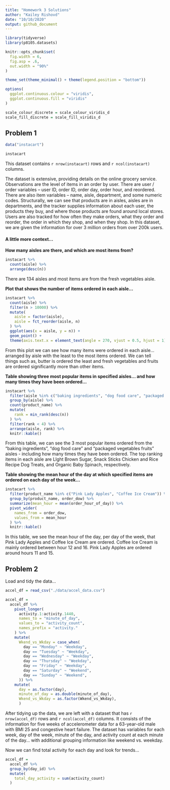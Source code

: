 ```yaml
---
title: "Homework 3 Solutions"
author: "Kailey Rishovd"
date: "10/10/2020"
output: github_document
---
```


```r
library(tidyverse)
library(p8105.datasets)

knitr::opts_chunk$set(
  fig.width = 6, 
  fig.asp = .6, 
  out.width = "90%"
)

theme_set(theme_minimal() + theme(legend.position = "bottom"))

options(
  ggplot.continuous.colour = "viridis", 
  ggplot.continuous.fill = "viridis"
)

scale_colour_discrete = scale_colour_viridis_d
scale_fill_discrete = scale_fill_viridis_d
```

## Problem 1 

```r
data("instacart")

instacart
```

This dataset contains `r nrow(instacart)` rows and `r ncol(instacart)` columns. 

The dataset is extensive, providing details on the online grocery service. Observations are the level of items in an order by user. There are user / order variables -- user ID, order ID, order day, order hour, and reordered. There are also item variables -- name, aisle, department, and some numeric codes. Structurally, we can see that products are in aisles, aisles are in departments, and the tracker supplies information about each user, the products they buy, and where those products are found around local stores. Users are also tracked for how often they make orders, what they order and reorder, the order in which they shop, and when they shop. In this dataset, we are given the information for over 3 million orders from over 200k users.

#### A little more context...  

**How many aisles are there, and which are most items from?**

```r
instacart %>% 
  count(aisle) %>% 
  arrange(desc(n))
```

There are 134 aisles and most items are from the fresh vegetables aisle. 

**Plot that shows the number of items ordered in each aisle...**

```r
instacart %>% 
  count(aisle) %>% 
  filter(n > 10000) %>% 
  mutate(
    aisle = factor(aisle),
    aisle = fct_reorder(aisle, n)
  ) %>% 
  ggplot(aes(x = aisle, y = n)) + 
  geom_point() + 
  theme(axis.text.x = element_text(angle = 270, vjust = 0.5, hjust = 1))
```

From this plot we can see how many items were ordered in each aisle... arranged by aisle with the least to the most items ordered. We can tell things such as, butter is ordered the least and fresh vegetables and fruits are ordered significantly more than other items. 


**Table showing three most popular items in specified aisles... and how many times they have been ordered...**

```r
instacart %>% 
  filter(aisle %in% c("baking ingredients", "dog food care", "packaged vegetables fruits")) %>% 
  group_by(aisle) %>% 
  count(product_name) %>% 
  mutate(
    rank = min_rank(desc(n))
  ) %>% 
  filter(rank < 4) %>% 
  arrange(aisle, rank) %>% 
  knitr::kable()
```

From this table, we can see the 3 most popular items ordered from the "baking ingredients", "dog food care" and "packaged vegetables fruits" aisles - including how many times they have been ordered. The top ranking items in each aisle are LIght Brown Sugar, Snack Sticks Chicken and Rice Recipe Dog Treats, and Organic Baby Spinach, respectively. 

**Table showing the mean hour of the day at which specified items are ordered on each day of the week...**

```r
instacart %>% 
  filter(product_name %in% c("Pink Lady Apples", "Coffee Ice Cream")) %>%
  group_by(product_name, order_dow) %>% 
  summarize(mean_hour = mean(order_hour_of_day)) %>% 
  pivot_wider(
    names_from = order_dow, 
    values_from = mean_hour
  ) %>% 
  knitr::kable()
```

In this table, we see the mean hour of the day, per day of the week, that Pink Lady Apples and Coffee Ice Cream are ordered. Coffee Ice Cream is mainly ordered between hour 12 and 16. Pink Lady Apples are ordered around hours 11 and 15. 

## Problem 2 

Load and tidy the data... 

```r
accel_df = read_csv("./data/accel_data.csv")

accel_df = 
  accel_df %>%
    pivot_longer(
      activity.1:activity.1440, 
      names_to = "minute_of_day",
      values_to = "activity_count", 
      names_prefix = "activity."
    ) %>%
    mutate(
      Wkend_vs_Wkday = case_when(
        day == "Monday" ~ "Weekday",
        day == "Tuesday" ~ "Weekday",
        day == "Wednesday" ~ "Weekday", 
        day == "Thursday" ~ "Weekday", 
        day == "Friday" ~ "Weekday", 
        day == "Saturday" ~ "Weekend", 
        day == "Sunday" ~ "Weekend",
      )) %>% 
    mutate(
      day = as.factor(day), 
      minute_of_day = as.double(minute_of_day), 
      Wkend_vs_Wkday = as.factor(Wkend_vs_Wkday),
      )
```

After tidying up the data, we are left with a dataset that has `r nrow(accel_df)` rows and `r ncol(accel_df)` columns. It consists of the information for five weeks of accelerometer data for a 63-year-old male with BMI 25 and congestive heart failure. The dataset has variables for each week, day of the week, minute of the day, and activity count at each minute of the day... with additional grouping information like weekend vs. weekday. 

Now we can find total activity for each day and look for trends... 

```r
accel_df = 
  accel_df %>% 
  group_by(day_id) %>% 
  mutate(
    total_day_activity = sum(activity_count)
  )
```

